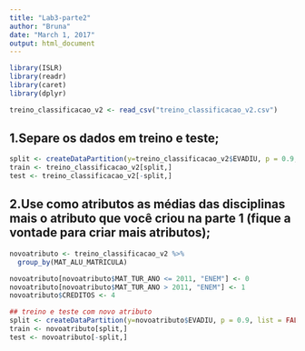 ```yaml
---
title: "Lab3-parte2"
author: "Bruna"
date: "March 1, 2017"
output: html_document
---
```


```r
library(ISLR)
library(readr)
library(caret)
library(dplyr)

treino_classificacao_v2 <- read_csv("treino_classificacao_v2.csv")


```

## 1.Separe os dados em treino e teste;


```r
split <- createDataPartition(y=treino_classificacao_v2$EVADIU, p = 0.9, list = FALSE)
train <- treino_classificacao_v2[split,]
test <- treino_classificacao_v2[-split,]


```

## 2.Use como atributos as médias das disciplinas mais o atributo que você criou na parte 1 (fique a vontade para criar mais atributos);

```r

novoatributo <- treino_classificacao_v2 %>%
  group_by(MAT_ALU_MATRICULA)

novoatributo[novoatributo$MAT_TUR_ANO <= 2011, "ENEM"] <- 0
novoatributo[novoatributo$MAT_TUR_ANO > 2011, "ENEM"] <- 1
novoatributo$CREDITOS <- 4

## treino e teste com novo atributo
split <- createDataPartition(y=novoatributo$EVADIU, p = 0.9, list = FALSE)
train <- novoatributo[split,]
test <- novoatributo[-split,]



```

